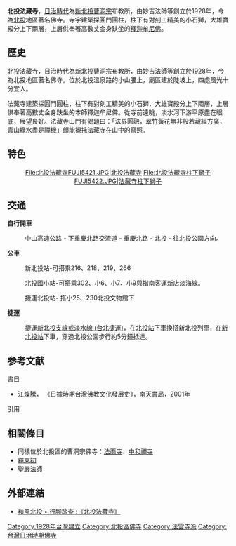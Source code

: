 {{Coord|25.139251|N|121.513515|E|format=dms|display=title}}
{{東亞廟宇
| name = 北投法藏寺
| img = 
| img_capt = 北投法藏寺
| image_width = 250px
| location = {{TWN}}[[台北市|台北市]][[北投區|北投區]]溫泉路156號
| god = [[釋迦牟尼|釋迦牟尼]]
| type = 
| struct =  
| open_year =1928年
| cere_date =[[農曆|農曆]][[佛誕|四月初八日]]（釋迦牟尼聖誕） 
| mass_rapid_transit =
| bus = 
|}}

'''北投法藏寺'''，[[台灣日治時期|日治時代]]為[[新北投|新北投]][[曹洞宗|曹洞宗]]布教所，由妙吉法師等創立於1928年，今為[[北投區|北投]]地區著名佛寺。寺宇建築採圓門圓柱，柱下有對刻工精美的小石獅，大雄寶殿分上下兩層，上層供奉著高數丈金身趺坐的[[釋迦牟尼佛|釋迦牟尼佛]]。

== 歷史 ==
北投法藏寺，日治時代為新北投曹洞宗布教所，由妙吉法師等創立於1928年，今為北投地區著名佛寺。位於北投溫泉路的小山腰上，廟區建於陡坡上，四處風光十分宜人。

法藏寺建築採圓門圓柱，柱下有對刻工精美的小石獅，大雄寶殿分上下兩層，上層供奉著高數丈金身趺坐的本師釋迦牟尼佛。從寺前遠眺，淡水河下游平原盡在眼底，展望良好。法藏寺山門有偈題曰：「法界圓融，翠竹黃花無非般若藏經方廣，青山綠水盡是禪機」頗能襯托法藏寺在山中的寫照。

== 特色 ==
<center>
<gallery>
File:北投法藏寺FUJI5421.JPG|北投法藏寺
File:北投法藏寺柱下獅子FUJI5422.JPG|法藏寺柱下獅子
</gallery>
</center>

== 交通 ==
'''自行開車'''
:中山高速公路 - 下重慶北路交流道 - 重慶北路 - 北投 - 往北投公園方向。

'''公車'''
:新北投站-可搭乘216、218、219、266

:北投國小站-可搭乘302、小6、小7、小9與指南客運新店淡海線。

:捷運北投站- 搭小25、230北投文物館下

'''捷運'''
:捷運[[新北投支線|新北投支線]]或[[淡水線_(台北捷運)|淡水線 (台北捷運)]]，在[[北投站|北投站]]下車換搭新北投列車，在[[新北投站|新北投站]]下車，穿過北投公園步行約5分鐘抵達。

== 参考文献 ==
;書目
* [[江燦騰|江燦騰]]， 《日據時期台灣佛教文化發展史》，南天書局，2001年

;引用
<div class="references-small">
<references />
</div>

== 相關條目 ==
*同樣位於北投區的曹洞宗佛寺：[[法雨寺_(台北市)|法雨寺]]、[[中和禪寺|中和禪寺]]
*[[釋東初|釋東初]]
*[[聖嚴法師|聖嚴法師]]

== 外部連結 ==
*  [http://imagetaiwan.net.tw/heritage_fatjong_temple.html   和風北投 • 行腳踏查 :《北投法藏寺》 ]{{Wayback|url=http://imagetaiwan.net.tw/heritage_fatjong_temple.html |date=20160304131711 }}

[[Category:1928年台灣建立|Category:1928年台灣建立]]
[[Category:北投區佛寺|Category:北投區佛寺]]
[[Category:法雲寺派|Category:法雲寺派]]
[[Category:台灣日治時期佛寺|Category:台灣日治時期佛寺]]